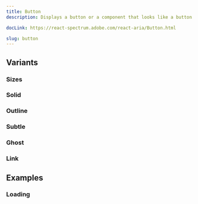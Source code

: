 ```yaml
---
title: Button
description: Displays a button or a component that looks like a button.

docLink: https://react-spectrum.adobe.com/react-aria/Button.html

slug: button
---
```


<ComponentPreview name="button/preview" />


## Variants

### Sizes

<ComponentPreview name="button/sizes" />

### Solid

<ComponentPreview name="button/solid" />

### Outline

<ComponentPreview name="button/outline" />

### Subtle

<ComponentPreview name="button/subtle" />

### Ghost

<ComponentPreview name="button/ghost" />

### Link

<ComponentPreview name="button/link" />


## Examples

### Loading

<ComponentPreview name="button/loading" />